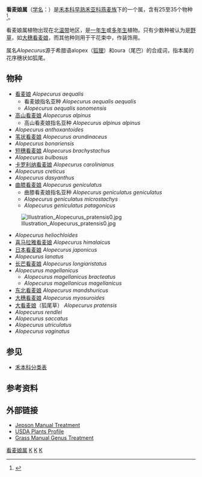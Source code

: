 {{Automatic taxobox
| taxon = Alopecurus
| image = Alopecurus myosuroides1.jpg
| image_caption = 大穗看麦娘 ''Alopecurus myosuroides''
| authority = [[Carolus_Linnaeus|L.]], 1753
| subdivision_ranks = 种
| subdivision = 见正文
}}
'''看麦娘属'''（[[学名|学名]]：{{lang|la|'''''Alopecurus'''''}}）是[[禾本科|禾本科]][[早熟禾亚科|早熟禾亚科]][[燕麦族|燕麦族]]下的一个属，含有25至35个物种<ref>{{cite web |url=http://delta-intkey.com/grass/www/alopecur.htm |title=The grass genera of the world: descriptions, illustrations, identification, and information retrieval; including synonyms, morphology, anatomy, physiology, phytochemistry, cytology, classification, pathogens, world and local distribution, and references |accessdate=2009-08-19 |author=Watson L, Dallwitz MJ. |date=2008 |work=The Grass Genera of the World |archive-date=2008-07-04 |archive-url=https://web.archive.org/web/20080704195105/http://www.delta-intkey.com/grass/www/alopecur.htm |dead-url=no }}</ref>。

看麦娘属植物出现在北[[温带|温带]]地区，是[[一年生|一年生]]或[[多年生|多年生]]植物。只有少数种被认为是[[野草|野草]]，如[[大穗看麦娘|大穗看麦娘]]，而其他种则用于干花束中，作装饰用。

属名''Alopecurus''源于希腊语alopex（[[狐狸|狐狸]]）和oura（尾巴）的合成词，指本属的花序穗状如狐尾。

== 物种 ==
*[[看麦娘|看麦娘]] ''Alopecurus aequalis''
** 看麦娘指名亚种 ''Alopecurus aequalis aequalis''
**''Alopecurus aequalis sonomensis''
*[[高山看麦娘|高山看麦娘]] ''Alopecurus alpinus''
** 高山看麦娘指名亚种 ''Alopecurus alpinus alpinus''
*''Alopecurus anthoxantoides''
*[[苇状看麦娘|苇状看麦娘]] ''Alopecurus arundinaceus''
*''Alopecurus bonariensis''
*[[短穗看麦娘|短穗看麦娘]] ''Alopecurus brachystachus'' 
*''Alopecurus bulbosus''
*[[卡罗利纳看麦娘|卡罗利纳看麦娘]] ''Alopecurus carolinianus''
*''Alopecurus creticus''
*''Alopecurus dasyanthus''
*[[曲膝看麦娘|曲膝看麦娘]] ''Alopecurus geniculatus''
** 曲膝看麦娘指名亚种 ''Alopecurus geniculatus geniculatus''
**''Alopecurus geniculatus microstachys''
**''Alopecurus geniculatus patagonicus''
[[Image:Illustration_Alopecurus_pratensis0.jpg|thumb]]
*''Alopecurus heliochloides''
*[[喜马拉雅看麦娘|喜马拉雅看麦娘]] ''Alopecurus himalaicus''
*[[日本看麦娘|日本看麦娘]] ''Alopecurus japonicus''
*''Alopecurus lanatus''
*[[长芒看麦娘|长芒看麦娘]] ''Alopecurus longiaristatus''
*''Alopecurus magellanicus''
**''Alopecurus magellanicus bracteatus''
**''Alopecurus magellanicus magellanicus''
*[[东北看麦娘|东北看麦娘]] ''Alopecurus mandshuricus''
*[[大穗看麦娘|大穗看麦娘]] ''Alopecurus myosuroides''
*[[大看麦娘|大看麦娘]]（狐尾草） ''Alopecurus pratensis''
*''Alopecurus rendlei''
*''Alopecurus saccatus''
*''Alopecurus utriculatus''
*''Alopecurus vaginatus''

== 参见 ==
*[[禾本科分类表|禾本科分类表]]

== 参考资料 ==
{{reflist}}

== 外部链接 ==
*[http://ucjeps.berkeley.edu/cgi-bin/get_JM_treatment.pl?8738,8792 Jepson Manual Treatment] {{Wayback|url=http://ucjeps.berkeley.edu/cgi-bin/get_JM_treatment.pl?8738,8792 |date=20191001112302 }}
*[http://plants.usda.gov/java/profile?symbol=ALOPE USDA Plants Profile] {{Wayback|url=http://plants.usda.gov/java/profile?symbol=ALOPE |date=20130426062453 }}
*[https://web.archive.org/web/20110611123650/http://herbarium.usu.edu/webmanual/info2.asp?name=Alopecurus&type=treatment Grass Manual Genus Treatment]
{{Taxonbar|from=Q158104}}

[[Category:看麦娘属|]]
[[Category:禾本科|K]]
[[Category:卡尔·林奈命名的生物分类|K]]
[[Category:1753年描述的分类群|K]]